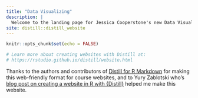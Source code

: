 ```yaml
---
title: "Data Visualizing"
description: |
  Welcome to the landing page for Jessica Cooperstone's new Data Visualizing with R class.
site: distill::distill_website
---
```


```r
knitr::opts_chunk$set(echo = FALSE)

# Learn more about creating websites with Distill at:
# https://rstudio.github.io/distill/website.html

```

Thanks to the authors and contributors of [Distill for R Markdown](https://rstudio.github.io/distill/) for making this web-friendly format for course websites, and to Yury Zablotski who's [blog post on creating a website in R with {Distill}](https://yuzar-blog.netlify.app/posts/2020-12-26-how-to-create-a-blog-or-a-website-in-r-with-distill-package/) helped me make this website.